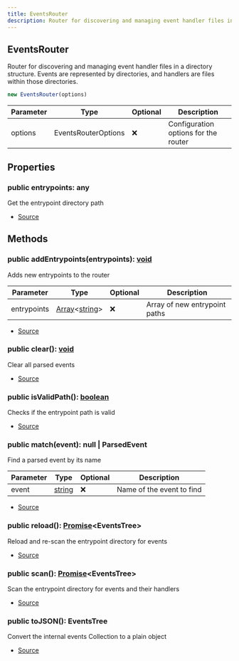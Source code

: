 ```yaml
---
title: EventsRouter
description: Router for discovering and managing event handler files in a directory structure. Events are represented by directories, and handlers are files within those directories.
---
```



## EventsRouter
Router for discovering and managing event handler files in a directory structure.
Events are represented by directories, and handlers are files within those directories.



```typescript
new EventsRouter(options)
```
| Parameter | Type | Optional | Description |
| ----------- | ----------- | ----------- | ----------- |
| options | EventsRouterOptions | ❌ | Configuration options for the router |


## Properties
### public entrypoints: any
Get the entrypoint directory path

- [Source](https://github.com/underctrl-io/commandkit/blob/83ef44f10b86e30835e8636786e5222cac412af9/packages/commandkit/src/app/router/EventsRouter.ts#L79)

## Methods
### public addEntrypoints(entrypoints): [void](https://developer.mozilla.org/en-US/docs/Web/JavaScript/Reference/Global_Objects/undefined)
Adds new entrypoints to the router



| Parameter | Type | Optional | Description |
| ----------- | ----------- | ----------- | ----------- |
| entrypoints | [Array](https://developer.mozilla.org/en-US/docs/Web/JavaScript/Reference/Global_Objects/Array)\<[string](https://developer.mozilla.org/en-US/docs/Web/JavaScript/Reference/Global_Objects/String)> | ❌ | Array of new entrypoint paths |


- [Source](https://github.com/underctrl-io/commandkit/blob/83ef44f10b86e30835e8636786e5222cac412af9/packages/commandkit/src/app/router/EventsRouter.ts#L60)
### public clear(): [void](https://developer.mozilla.org/en-US/docs/Web/JavaScript/Reference/Global_Objects/undefined)
Clear all parsed events



- [Source](https://github.com/underctrl-io/commandkit/blob/83ef44f10b86e30835e8636786e5222cac412af9/packages/commandkit/src/app/router/EventsRouter.ts#L93)
### public isValidPath(): [boolean](https://developer.mozilla.org/en-US/docs/Web/JavaScript/Reference/Global_Objects/Boolean)
Checks if the entrypoint path is valid



- [Source](https://github.com/underctrl-io/commandkit/blob/83ef44f10b86e30835e8636786e5222cac412af9/packages/commandkit/src/app/router/EventsRouter.ts#L86)
### public match(event): null | ParsedEvent
Find a parsed event by its name



| Parameter | Type | Optional | Description |
| ----------- | ----------- | ----------- | ----------- |
| event | [string](https://developer.mozilla.org/en-US/docs/Web/JavaScript/Reference/Global_Objects/String) | ❌ | Name of the event to find |


- [Source](https://github.com/underctrl-io/commandkit/blob/83ef44f10b86e30835e8636786e5222cac412af9/packages/commandkit/src/app/router/EventsRouter.ts#L71)
### public reload(): [Promise](https://developer.mozilla.org/en-US/docs/Web/JavaScript/Reference/Global_Objects/Promise)\<EventsTree>
Reload and re-scan the entrypoint directory for events



- [Source](https://github.com/underctrl-io/commandkit/blob/83ef44f10b86e30835e8636786e5222cac412af9/packages/commandkit/src/app/router/EventsRouter.ts#L101)
### public scan(): [Promise](https://developer.mozilla.org/en-US/docs/Web/JavaScript/Reference/Global_Objects/Promise)\<EventsTree>
Scan the entrypoint directory for events and their handlers



- [Source](https://github.com/underctrl-io/commandkit/blob/83ef44f10b86e30835e8636786e5222cac412af9/packages/commandkit/src/app/router/EventsRouter.ts#L110)
### public toJSON(): EventsTree
Convert the internal events Collection to a plain object



- [Source](https://github.com/underctrl-io/commandkit/blob/83ef44f10b86e30835e8636786e5222cac412af9/packages/commandkit/src/app/router/EventsRouter.ts#L129)